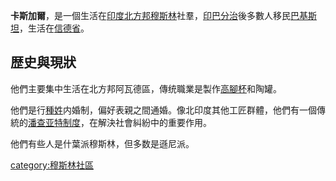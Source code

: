 {{expand|time=2014-07-05T00:36:01+00:00}}
{{unreferenced|time=2014-07-05T00:36:01+00:00}}
'''卡斯加爾'''，是一個生活在[[印度|印度]][[北方邦|北方邦]][[穆斯林|穆斯林]]社羣，[[印巴分治|印巴分治]]後多數人移民[[巴基斯坦|巴基斯坦]]，生活在[[信德省|信德省]]。

==歴史與現狀==
他們主要集中生活在北方邦阿瓦德區，傳统職業是製作[[高腳杯|高腳杯]]和陶罐。

他們是行[[種姓|種姓]]内婚制，偏好表親之間通婚。像北印度其他工匠群體，他們有一個傳統的[[潘查亚特制度|潘查亚特制度]]，在解決社會糾紛中的重要作用。

他們有些人是什葉派穆斯林，但多数是遜尼派。

[[category:穆斯林社區|category:穆斯林社區]]